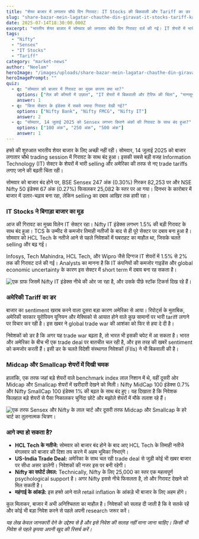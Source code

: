 ```yaml
---
title: "शेयर बाजार में लगातार चौथे दिन गिरावट: IT Stocks की बिकवाली और Tariff का डर हावी"
slug: "share-bazar-mein-lagatar-chauthe-din-giravat-it-stocks-tariff-ka-dar"
date: 2025-07-14T18:30:00.000Z
excerpt: "भारतीय शेयर बाजार में सोमवार को लगातार चौथे दिन गिरावट दर्ज की गई। IT शेयरों में भारी selling और अमेरिका द्वारा नए tariff लगाने की चिंता ने निवेशकों का sentiment कमजोर कर दिया।"
tags:
  - "Nifty"
  - "Sensex"
  - "IT Stocks"
  - "Tariff"
category: "market-news"
author: "Neelam"
heroImage: "/images/uploads/share-bazar-mein-lagatar-chauthe-din-giravat-it-stocks-tariff-ka-dar/hero-image.jpg"
heroImagePrompt: ""
quiz:
  - q: "सोमवार को बाजार में गिरावट का मुख्य कारण क्या था?"
    options: ["तेल की कीमतों में उछाल", "IT शेयरों में बिकवाली और टैरिफ की चिंता", "मानसून की कमजोर शुरुआत"]
    answer: 1
  - q: "किस सेक्टर के इंडेक्स में सबसे ज्यादा गिरावट देखी गई?"
    options: ["Nifty Bank", "Nifty FMCG", "Nifty IT"]
    answer: 2
  - q: "सोमवार, 14 जुलाई 2025 को Sensex लगभग कितने अंकों की गिरावट के साथ बंद हुआ?"
    options: ["100 अंक", "250 अंक", "500 अंक"]
    answer: 1
---
```


हफ्ते की शुरुआत भारतीय शेयर बाजार के लिए अच्छी नहीं रही। सोमवार, 14 जुलाई 2025 को बाजार लगातार चौथे trading session में गिरावट के साथ बंद हुआ। इसकी सबसे बड़ी वजह Information Technology (IT) सेक्टर के शेयरों में भारी selling और अमेरिका की तरफ से नए trade tariffs लगाए जाने की बढ़ती चिंता रही।

सोमवार को बाजार बंद होने पर, BSE Sensex 247 अंक (0.30%) गिरकर 82,253 पर और NSE Nifty 50 इंडेक्स 67 अंक (0.27%) फिसलकर 25,082 के स्तर पर आ गया। दिनभर के कारोबार में बाजार में उतार-चढ़ाव बना रहा, लेकिन selling का दबाव आखिर तक हावी रहा।

### IT Stocks ने बिगाड़ा बाजार का मूड

आज की गिरावट का मुख्य विलेन IT सेक्टर रहा। Nifty IT इंडेक्स लगभग 1.5% की बड़ी गिरावट के साथ बंद हुआ। TCS के उम्मीद से कमजोर तिमाही नतीजों के बाद से ही पूरे सेक्टर पर दबाव बना हुआ है। सोमवार को HCL Tech के नतीजे आने से पहले निवेशकों में घबराहट का माहौल था, जिसके चलते selling और बढ़ गई।

Infosys, Tech Mahindra, HCL Tech, और Wipro जैसे दिग्गज IT शेयरों में 1.5% से 2% तक की गिरावट दर्ज की गई। Analysts का मानना है कि IT कंपनियों की कमजोर गाइडेंस और global economic uncertainty के कारण इस सेक्टर में short term में दबाव बना रह सकता है।

![एक ग्राफ जिसमें Nifty IT इंडेक्स नीचे की ओर जा रहा है, और उसके पीछे स्टॉक टिकर्स दिख रहे हैं।](/images/uploads/share-bazar-mein-lagatar-chauthe-din-giravat-it-stocks-tariff-ka-dar/it-index-fall.png)

### अमेरिकी Tariff का डर

बाजार का sentiment खराब करने वाला दूसरा बड़ा कारण अमेरिका से आया। रिपोर्ट्स के मुताबिक, अमेरिकी सरकार यूरोपियन यूनियन और मेक्सिको से आयात होने वाले कुछ सामानों पर भारी tariff लगाने पर विचार कर रही है। इस खबर ने global trade war की आशंका को फिर से हवा दे दी है।

निवेशकों को डर है कि अगर यह trade war बढ़ता है, तो भारत भी इसकी चपेट में आ सकता है। भारत और अमेरिका के बीच भी एक trade deal पर बातचीत चल रही है, और इस तरह की खबरें sentiment को कमजोर करती हैं। इसी डर के चलते विदेशी संस्थागत निवेशकों (FIIs) ने भी बिकवाली की है।

### Midcap और Smallcap शेयरों में दिखी चमक

हालांकि, एक तरफ जहां बड़े शेयरों वाले benchmark index लाल निशान में थे, वहीं दूसरी ओर Midcap और Smallcap शेयरों में खरीदारी देखने को मिली। Nifty MidCap 100 इंडेक्स 0.7% और Nifty SmallCap 100 इंडेक्स 1% की बढ़त के साथ बंद हुए। यह दिखाता है कि निवेशक फिलहाल बड़े शेयरों से पैसा निकालकर चुनिंदा छोटे और मझोले शेयरों में मौके तलाश रहे हैं।

![एक तरफ Sensex और Nifty के लाल चार्ट और दूसरी तरफ Midcap और Smallcap के हरे चार्ट का तुलनात्मक चित्रण।](/images/uploads/share-bazar-mein-lagatar-chauthe-din-giravat-it-stocks-tariff-ka-dar/market-comparison.png)

### आगे क्या हो सकता है?

*   **HCL Tech के नतीजे:** सोमवार को बाजार बंद होने के बाद आए HCL Tech के तिमाही नतीजे मंगलवार को बाजार की दिशा तय करने में अहम भूमिका निभाएंगे।
*   **US-India Trade Deal:** अमेरिका के साथ चल रही trade deal से जुड़ी कोई भी खबर बाजार पर सीधा असर डालेगी। निवेशकों की नजर इस पर बनी रहेगी।
*   **Nifty का सपोर्ट लेवल:** Technically, Nifty के लिए 25,000 का स्तर एक महत्वपूर्ण psychological support है। अगर Nifty इससे नीचे फिसलता है, तो और गिरावट देखने को मिल सकती है।
*   **महंगाई के आंकड़े:** इस हफ्ते आने वाले retail inflation के आंकड़े भी बाजार के लिए अहम होंगे।

कुल मिलाकर, बाजार में अभी अनिश्चितता का माहौल है। निवेशकों को सलाह दी जाती है कि वे सतर्क रहें और कोई भी बड़ा निवेश करने से पहले अपनी research जरूर करें।

*यह लेख केवल जानकारी देने के उद्देश्य से है और इसे निवेश की सलाह नहीं माना जाना चाहिए। किसी भी निवेश से पहले कृपया अपनी खुद की रिसर्च करें।*